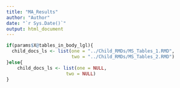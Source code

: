 ```yaml
---
title: "MA_Results"
author: "Author"
date: "`r Sys.Date()`"
output: html_document
---
```



```r
if(params$X@tables_in_body_lgl){
  child_docs_ls <- list(one = "../Child_RMDs/MS_Tables_1.RMD",
                        two = "../Child_RMDs/MS_Tables_2.RMD")
}else{
    child_docs_ls <- list(one = NULL,
                      two = NULL)
}
```
